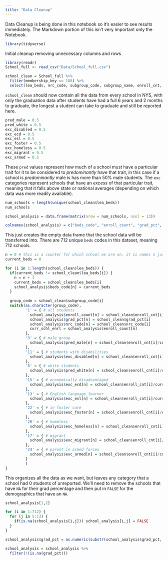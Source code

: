 ```yaml
---
title: "Data Cleanup"
---
```


Data Cleanup is being done in this notebook so it's easier to see results immediately. The Markdown portion of this isn't very important only the Notebook.

```r
library(tidyverse)
```


Initial cleanup removing unnecessary columns and rows
```r
library(readr)
School_full <- read_csv("Data/School_full.csv")

school_clean = School_full %>% 
  filter(membership_key == 188) %>% 
  select(lea_beds, nrc_code, subgroup_code, subgroup_name, enroll_cnt, grad_pct)
```

`school_clean` should now contain all the data from every school in NYS, with only the graduation data after students have had a full 6 years and 2 months to graduate, the longest a student can take to graduate and still be reported here.

```r
pred_male = 0.5
pred_white = 0.5
exc_disabled = 0.5
exc_ecd = 0.5
exc_esl = 0.5
exc_foster = 0.5
exc_homeless = 0.5
exc_migrant = 0.5
exc_armed = 0.5
```
These `pred` values represent how much of a school must have a particular trait for it to be considered to *predominantly* have that trait, in this case if a school is *predominantly* male is has more than 50% male students. The `exc` categories represent schools that have an *excess* of that particular trait, meaning that it falls above state or national averages (depending on which data was more readily available).


```r
num_schools = length(unique(school_clean$lea_beds))
num_schools

school_analysis = data.frame(matrix(nrow = num_schools, ncol = 13))

colnames(school_analysis) = c("beds_code", "enroll_count", "grad_pct", "nrc_code", "pred_male", "exc_disabled", "pred_white", "exc_ecd", "exc_esl", "exc_foster", "exc_homeless", "exc_migrant", "exc_armed")
```
This just creates the empty data frame that the school data will be transferred into.
There are 712 unique `beds` codes in this dataset, meaning 712 schools.

```r
n = 0 # this is a counter for which school we are on, it is names n just so it is easier to index
current_beds = 0

for (i in 1:length(school_clean$lea_beds)) {
  if(current_beds != school_clean$lea_beds[i]) {
    n = n + 1
    current_beds = school_clean$lea_beds[i]
    school_analysis$beds_code[n] = current_beds
  }
  
  group_code = school_clean$subgroup_code[i]
  switch(as.character(group_code),
         '1' = { # all students
           school_analysis$enroll_count[n] = school_clean$enroll_cnt[i]
           school_analysis$grad_pct[n] = school_clean$grad_pct[i]
           school_analysis$nrc_code[n] = school_clean$nrc_code[i]
           curr_schl_enrl = school_analysis$enroll_count[n]
         },
         '3' = { # male group
           school_analysis$pred_male[n] = school_clean$enroll_cnt[i]/curr_schl_enrl > pred_male
         },
         '11' = { # students with disabilities
           school_analysis$exc_disabled[n] = school_clean$enroll_cnt[i]/curr_schl_enrl > exc_disabled
         },
         '8' = { # white students
           school_analysis$pred_white[n] = school_clean$enroll_cnt[i]/curr_schl_enrl > pred_white
         },
         '15' = { # economically disadvantaged
           school_analysis$exc_ecd[n] = school_clean$enroll_cnt[i]/curr_schl_enrl > exc_ecd
         },
         '13' = { # English language learner
           school_analysis$exc_esl[n] = school_clean$enroll_cnt[i]/curr_schl_enrl > exc_esl
         },
         '22' = { # in foster care
           school_analysis$exc_foster[n] = school_clean$enroll_cnt[i]/curr_schl_enrl > exc_foster
         },
         '20' = { # homeless
           school_analysis$exc_homeless[n] = school_clean$enroll_cnt[i]/curr_schl_enrl > exc_homeless
         },
         '17' = { # migrant
           school_analysis$exc_migrant[n] = school_clean$enroll_cnt[i]/curr_schl_enrl > exc_migrant
         },
         '24' = { # parent in armed forces
           school_analysis$exc_armed[n] = school_clean$enroll_cnt[i]/curr_schl_enrl > exc_armed
         }
         )
}
```
This organizes all the data as we want, but leaves any category that a school had 0 students of unreported. We'll need to remove the schools that have `NA` for their grad percentage and then put in `FALSE` for the demographics that have an `NA`.


```r
school_analysis[1,2]

for (i in 1:712) {
  for (j in 5:13) {
    if(is.na(school_analysis[i,j])) school_analysis[i,j] = FALSE 
  }
}

school_analysis$grad_pct = as.numeric(substr(school_analysis$grad_pct, 1, 2))/100

school_analysis = school_analysis %>% 
  filter(!(is.na(grad_pct)))
```




